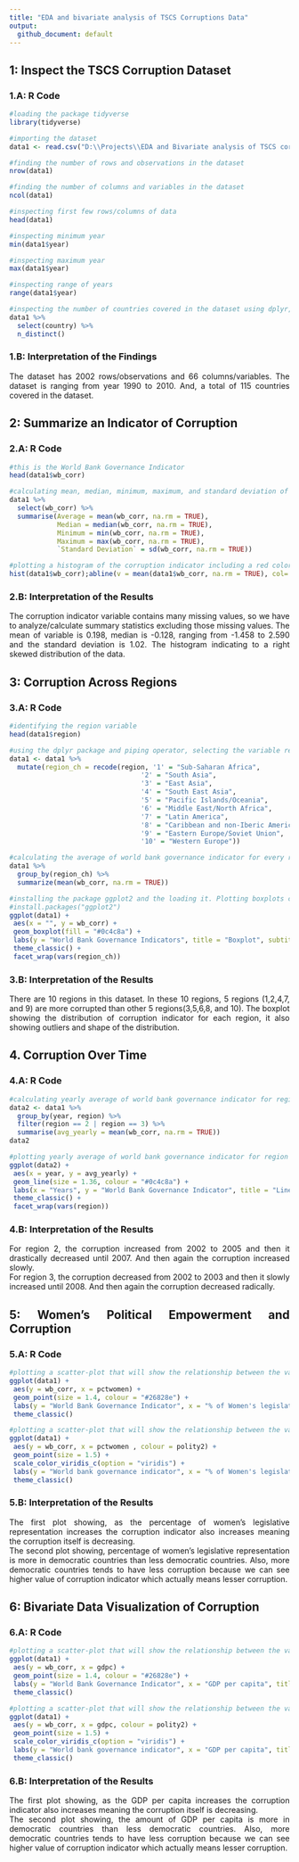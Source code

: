 ---
title: "EDA and bivariate analysis of TSCS Corruptions Data"
output:
  github_document: default
---
<style>
body {
text-align: justify}
</style>
## 1: Inspect the TSCS Corruption Dataset  
  
### 1.A: R Code  
  
```{r message=FALSE, warning=FALSE}
#loading the package tidyverse
library(tidyverse) 

#importing the dataset
data1 <- read.csv("D:\\Projects\\EDA and Bivariate analysis of TSCS corruption data\\SchwindtBayer_Tavits_Data2016.csv") 

#finding the number of rows and observations in the dataset
nrow(data1)

#finding the number of columns and variables in the dataset
ncol(data1) 

#inspecting first few rows/columns of data
head(data1) 

#inspecting minimum year
min(data1$year) 

#inspecting maximum year
max(data1$year) 

#inspecting range of years
range(data1$year) 

#inspecting the number of countries covered in the dataset using dplyr, piping operator etc.
data1 %>%
  select(country) %>%
  n_distinct() 

```

### 1.B: Interpretation of the Findings  
  
The dataset has 2002 rows/observations and 66 columns/variables. The dataset is ranging from year 1990 to 2010. And, a total of 115 countries covered in the dataset.  

## 2: Summarize an Indicator of Corruption  
  
### 2.A: R Code  
  
```{r message=FALSE, warning=FALSE}
#this is the World Bank Governance Indicator 
head(data1$wb_corr) 

#calculating mean, median, minimum, maximum, and standard deviation of the corruption indicator
data1 %>%
  select(wb_corr) %>%
  summarise(Average = mean(wb_corr, na.rm = TRUE),
            Median = median(wb_corr, na.rm = TRUE),
            Minimum = min(wb_corr, na.rm = TRUE),
            Maximum = max(wb_corr, na.rm = TRUE),
            `Standard Deviation` = sd(wb_corr, na.rm = TRUE))

#plotting a histogram of the corruption indicator including a red colored line that showing the average of that variable.
hist(data1$wb_corr);abline(v = mean(data1$wb_corr, na.rm = TRUE), col= "red", lwd = 2) 
```

### 2.B: Interpretation of the Results  
  
The corruption indicator variable contains many missing values, so we have to analyze/calculate summary statistics excluding those missing values. The mean of variable is 0.198, median is -0.128, ranging from -1.458 to 2.590 and the standard deviation is 1.02. The histogram indicating to a right skewed distribution of the data.  
  
## 3: Corruption Across Regions  
  
### 3.A: R Code  
  
```{r fig.height=9, fig.width=9, message=FALSE, warning=FALSE}
#identifying the region variable
head(data1$region) 

#using the dplyr package and piping operator, selecting the variable region and the using mutate and recode to recode the region variable numeric to character.
data1 <- data1 %>% 
  mutate(region_ch = recode(region, '1' = "Sub-Saharan Africa",
                                 '2' = "South Asia",
                                 '3' = "East Asia",
                                 '4' = "South East Asia",
                                 '5' = "Pacific Islands/Oceania",
                                 '6' = "Middle East/North Africa",
                                 '7' = "Latin America",
                                 '8' = "Caribbean and non-Iberic America",
                                 '9' = "Eastern Europe/Soviet Union",
                                 '10' = "Western Europe"))

#calculating the average of world bank governance indicator for every region
data1 %>% 
  group_by(region_ch) %>%
  summarize(mean(wb_corr, na.rm = TRUE))

#installing the package ggplot2 and the loading it. Plotting boxplots comparing the regional distributions of the corruption indicator. 
#install.packages("ggplot2")
ggplot(data1) +
 aes(x = "", y = wb_corr) +
 geom_boxplot(fill = "#0c4c8a") +
 labs(y = "World Bank Governance Indicators", title = "Boxplot", subtitle = "Comparing regional distributions of corruption") +
 theme_classic() +
 facet_wrap(vars(region_ch))
```
  
### 3.B: Interpretation of the Results  
  
There are 10 regions in this dataset. In these 10 regions, 5 regions (1,2,4,7, and 9) are more corrupted than other 5 regions(3,5,6,8, and 10). The boxplot showing the distribution of corruption indicator for each region, it also showing outliers and shape of the distribution.  
  
## 4. Corruption Over Time  
  
### 4.A: R Code  
  
```{r message=FALSE, warning=FALSE}
#calculating yearly average of world bank governance indicator for region 2 and 3.
data2 <- data1 %>%
  group_by(year, region) %>%
  filter(region == 2 | region == 3) %>%
  summarise(avg_yearly = mean(wb_corr, na.rm = TRUE))
data2

#plotting yearly average of world bank governance indicator for region 2 and 3 over time (1990 to 2010). 
ggplot(data2) +
 aes(x = year, y = avg_yearly) +
 geom_line(size = 1.36, colour = "#0c4c8a") +
 labs(x = "Years", y = "World Bank Governance Indicator", title = "Lines", subtitle = "Showing yearly average World Bank Governance Indicator corruption for region 2 and 3 over time") +
 theme_classic() +
 facet_wrap(vars(region))
```

### 4.B: Interpretation of the Results  
  
For region 2, the corruption increased from 2002 to 2005 and then it drastically decreased until 2007. And then again the corruption increased slowly.  
For region 3, the corruption decreased from 2002 to 2003 and then it slowly increased until 2008. And then again the corruption decreased radically.  
  
## 5: Women's Political Empowerment and Corruption  
  
### 5.A: R Code  
  
```{r message=FALSE, warning=FALSE}
#plotting a scatter-plot that will show the relationship between the variables.
ggplot(data1) +
 aes(y = wb_corr, x = pctwomen) +
 geom_point(size = 1.4, colour = "#26828e") +
 labs(y = "World Bank Governance Indicator", x = "% of Women's legislative representation", title = "Scatterplot", subtitle = "Showing relationship between Women's legislative representation and World bank governance indicator corruption") +
 theme_classic()

#plotting a scatter-plot that will show the relationship between the variables comparing different democratic countries.
ggplot(data1) +
 aes(y = wb_corr, x = pctwomen , colour = polity2) +
 geom_point(size = 1.5) +
 scale_color_viridis_c(option = "viridis") +
 labs(y = "World bank governance indicator", x = "% of Women's legislative representation", title = "Scatterplot", subtitle = "Showing relationship between pctwomen and wb_corr comparing different democratic countries", color = "LESS vs MORE Democratic") +
 theme_classic()
```
  
### 5.B: Interpretation of the Results  
  
The first plot showing, as the percentage of women's legislative representation increases the corruption indicator also increases meaning the corruption itself is decreasing.   
The second plot showing, percentage of women's legislative representation is more in democratic countries than less democratic countries. Also, more democratic countries tends to have less corruption because we can see higher value of corruption indicator which actually means lesser corruption.
  
## 6: Bivariate Data Visualization of Corruption  
  
### 6.A: R Code  
  
```{r message=FALSE, warning=FALSE}
#plotting a scatter-plot that will show the relationship between the variables.
ggplot(data1) +
 aes(y = wb_corr, x = gdpc) +
 geom_point(size = 1.4, colour = "#26828e") +
 labs(y = "World Bank Governance Indicator", x = "GDP per capita", title = "Scatterplot", subtitle = "Showing relationship between GDP per capita and World bank governance indicator corruption") +
 theme_classic()

#plotting a scatter-plot that will show the relationship between the variables comparing different democratic countries.
ggplot(data1) +
 aes(y = wb_corr, x = gdpc, colour = polity2) +
 geom_point(size = 1.5) +
 scale_color_viridis_c(option = "viridis") +
 labs(y = "World bank governance indicator", x = "GDP per capita", title = "Scatterplot", subtitle = "Showing relationship between gdpc and wb_corr comparing different democratic countries", color = "LESS vs MORE Democratic") +
 theme_classic()
```
  
### 6.B: Interpretation of the Results  
  
The first plot showing, as the GDP per capita increases the corruption indicator also increases meaning the corruption itself is decreasing.   
The second plot showing, the amount of GDP per capita is more in democratic countries than less democratic countries. Also, more democratic countries tends to have less corruption because we can see higher value of corruption indicator which actually means lesser corruption.  